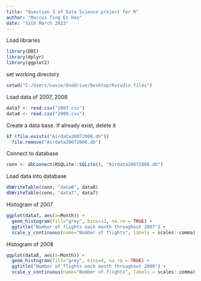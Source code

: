 ```yaml
---
title: "Question 3 of Data Science project for R"
author: "Marcus Ting En Hao"
date: "31th March 2023"
---
```

Load libraries
```r
library(DBI)
library(dplyr)
library(ggplot2)

```
set working directory
```r
setwd("C:/Users/xavie/OneDrive/Desktop/Rstudio files")
```
Load data of 2007, 2008
```r
data7 <- read.csv("2007.csv")
data8 <- read.csv("2008.csv")
```
Create a data base. If already exist, delete it
```r
if (file.exists("Airdata20072008.db")) 
  file.remove("Airdata20072008.db")
```
Connect to database
```r
conn <- dbConnect(RSQLite::SQLite(), "Airdata20072008.db")
```
Load data into database
```r
dbWriteTable(conn, "data8", data8)
dbWriteTable(conn, "data7", data7)
```
Histogram of 2007
```r
ggplot(data7, aes(x=Month)) + 
  geom_histogram(fill="grey", bins=12, na.rm = TRUE) + 
  ggtitle("Number of flights each month throughout 2007") +
  scale_y_continuous(name="Number of flights", labels = scales::comma) 

```

Histogram of 2008
```r
ggplot(data8, aes(x=Month)) + 
  geom_histogram(fill="grey", bins=4, na.rm = TRUE) + 
  ggtitle("Number of flights each month throughout 2008") +
  scale_y_continuous(name="Number of flights", labels = scales::comma)
```


